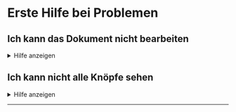 # Erste Hilfe bei Problemen
## Ich kann das Dokument nicht bearbeiten
<details>
  <summary>Hilfe anzeigen</summary>
  :::::Tabs{groupId="os"}
  ::::Tab[Windows]{value="win"}
  Möglicherweise können Sie das Dokument nicht bearbeiten, weil es schreibgeschützt ist.

  ![](img/protected-win.png)

  Speichern Sie es als Kopie ab und arbeiten Sie anschliessend mit dieser Kopie weiter.

  :::danger[Speicherort]
  Speichern Sie das Dokument an einem Ort ab, an den Sie es wieder finden!
  :::

  Gehen Sie folgendermassen vor:

  ![--width="60%"](img/datei-win.png)

  ![--width="60%"](img/speichern-unter-win.png)
  ::::

  ::::Tab[macOS]{value="macos"}
  Möglicherweise können Sie das Dokument nicht bearbeiten, weil es schreibgeschützt ist.

  ![](img/protected-macos.png)

  Speichern Sie es als Kopie ab und arbeiten Sie anschliessend mit dieser Kopie weiter.

  :::danger[Speicherort]
  Speichern Sie das Dokument an einem Ort ab, an den Sie es wieder finden!
  :::

  Am besten klicken Sie dazu gleich dort auf "Duplizieren":

  ![](img/duplicate-macos.png)

  Sollte diese Option nicht verfügbar sein, dann gehen Sie folgendermassen vor:

  ![--width="60%"](img/speichern-unter-macos.png)
  ::::
  :::::
</details>

## Ich kann nicht alle Knöpfe sehen
<details>
  <summary>Hilfe anzeigen</summary>
  :::::Tabs{groupId="os"}
  ::::Tab[Windows]{value="win"}
  ![](img/condensed-win.png)
  Vermutlich liegt es daran, dass das Word-Fenster nicht breit genug ist. Ziehen Sie das Word-Fenster breiter, bis Sie alle Knöpfe sehen können.
  ::::

  ::::Tab[macOS]{value="macos"}
  ![](img/condensed-macos.png)
  Vermutlich liegt es daran, dass das Word-Fenster nicht breit genug ist. Ziehen Sie das Word-Fenster breiter, bis Sie alle Knöpfe sehen können.
  ::::
  :::::
</details>

---

